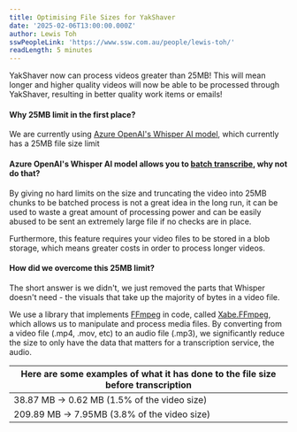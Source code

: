 ```yaml
---
title: Optimising File Sizes for YakShaver
date: '2025-02-06T13:00:00.000Z'
author: Lewis Toh
sswPeopleLink: 'https://www.ssw.com.au/people/lewis-toh/'
readLength: 5 minutes
---
```


YakShaver now can process videos greater than 25MB! This will mean longer and higher quality videos will now be able to be processed through YakShaver, resulting in better quality work items or emails!

#### Why 25MB limit in the first place?

We are currently using [Azure OpenAI's Whisper AI model](https://learn.microsoft.com/en-us/azure/ai-services/speech-service/whisper-overview), which currently has a 25MB file size limit

#### Azure OpenAI's Whisper AI model allows you to [batch transcribe](https://learn.microsoft.com/en-us/azure/ai-services/speech-service/batch-transcription), why not do that?

By giving no hard limits on the size and truncating the video into 25MB chunks to be batched process is not a great idea in the long run, it can be used to waste a great amount of processing power and can be easily abused to be sent an extremely large file if no checks are in place.

Furthermore, this feature requires your video files to be stored in a blob storage, which means greater costs in order to process longer videos.

#### How did we overcome this 25MB limit?

The short answer is we didn't, we just removed the parts that Whisper doesn't need - the visuals that take up the majority of bytes in a video file.

We use a library that implements [FFmpeg](https://ffmpeg.org/) in code, called [Xabe.FFmpeg](https://ffmpeg.xabe.net/index.html), which allows us to manipulate and process media files. By converting from a video file (.mp4, .mov, etc) to an audio file (.mp3), we significantly reduce the size to only have the data that matters for a transcription service, the audio.

| Here are some examples of what it has done to the file size before transcription |
| -------------------------------------------------------------------------------- |
| 38.87 MB -> 0.62 MB (1.5% of the video size)                                     |
| 209.89 MB -> 7.95MB (3.8% of the video size)                                     |
